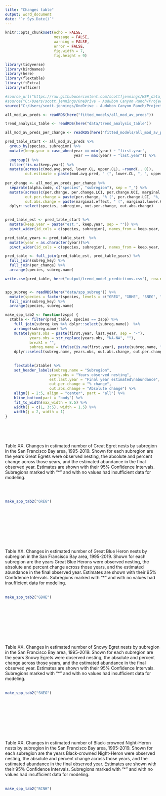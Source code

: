 ```yaml
---
title: "Changes table"
output: word_document
date: "`r Sys.Date()`"
---
```



```r
knitr::opts_chunk$set(echo = FALSE,
                      message = FALSE,
                      warning = FALSE,
                      error = FALSE,
                      fig.width = 7,
                      fig.height = 9)
```



```r
library(tidyverse)
library(birdnames)
library(here)
library(flextable)
library(ftExtra)
library(officer)

#source_url("https://raw.githubusercontent.com/scottfjennings/HEP_data_work/master/HEP_code/HEP_utility_functions.R")
#source("C:/Users/scott.jennings/OneDrive - Audubon Canyon Ranch/Projects/core_monitoring_research/HEP/hep_analyses/how_are_the_egrets_doing/code/ms_analysis/hep_trend_utilities.R")
source("C:/Users/scott.jennings/OneDrive - Audubon Canyon Ranch/Projects/core_monitoring_research/HEP/HEP_data_work/HEP_code/HEP_utility_functions.R")

```

```r

all_mod_av_preds <- readRDS(here("fitted_models/all_mod_av_preds"))

trend_analysis_table <- readRDS(here("data/trend_analysis_table"))

all_mod_av_preds_per_change <- readRDS(here("fitted_models/all_mod_av_per_change")) # from analysis3_model_ave_estimates.R

```



```r

pred_table_start <- all_mod_av_preds %>% 
  group_by(species, subregion) %>% 
  mutate(keep.year = case_when(year == min(year) ~ "first.year",
                               year == max(year) ~ "last.year")) %>% 
  ungroup() %>% 
  filter(!is.na(keep.year)) %>% 
  mutate(across(c(mod.avg.pred, lower.CL, upper.CL), ~round(., 0)),
         out.estimate = paste(mod.avg.pred, " (", lower.CL, ", ", upper.CL, ")", sep = "")) 
 
per_change <- all_mod_av_preds_per_change %>% 
  separate(alpha.code, c("species", "subregion"), sep = "_") %>% 
  mutate(across(c(per.change, per.change.LCI, per.change.UCI, marginal.effect, marginal.lower.CL, marginal.upper.CL), ~round(., 0)),
         out.per.change = paste(per.change, "% (", per.change.LCI, "%, ", per.change.UCI, "%)", sep = ""),
         out.abs.change = paste(marginal.effect, " (", marginal.lower.CL, ", ", marginal.upper.CL, ")", sep = "")) %>%  
  dplyr::select(species, subregion, out.per.change, out.abs.change)
  

pred_table_est <- pred_table_start %>% 
  mutate(keep.year = paste("est.", keep.year, sep = "")) %>% 
  pivot_wider(id_cols = c(species, subregion), names_from = keep.year, values_from = out.estimate)

pred_table_years <- pred_table_start  %>% 
  mutate(year = as.character(year))%>% 
  pivot_wider(id_cols = c(species, subregion), names_from = keep.year, values_from = year)

pred_table <- full_join(pred_table_est, pred_table_years) %>% 
  full_join(subreg_key) %>% 
  full_join(per_change) %>% 
  arrange(species, subreg.name)

write.csv(pred_table, here("output/trend_model_predictions.csv"), row.names = FALSE)



```




```r


spp_subreg <- readRDS(here("data/spp_subreg")) %>%
  mutate(species = factor(species, levels = c("GREG", "GBHE", "SNEG", "BCNH"))) %>% 
  full_join(subreg_key) %>% 
  arrange(species, subreg.name) 

```


```r


make_spp_tab2 <- function(zspp) {
  ztable <- filter(pred_table, species == zspp) %>% 
    full_join(subreg_key %>% dplyr::select(subreg.name))  %>% 
    arrange(subreg.name) %>% 
    mutate(years.obs = paste(first.year, last.year, sep = "-"),
           years.obs = str_replace(years.obs, "NA-NA", ""),
           break1 = "",
           subreg.name = ifelse(is.na(first.year), paste(subreg.name, "*", sep = ""), as.character(subreg.name))) %>% 
    dplyr::select(subreg.name, years.obs, out.abs.change, out.per.change, est.last.year)
  
  
    flextable(ztable) %>%
    set_header_labels(subreg.name = "Subregion",
                    years.obs = "Years observed nesting",
                    est.last.year = "Final year estimated\nabundance",
                    out.per.change = "% change",
                    out.abs.change = "Absolute change") %>%
    align(j = 2:5, align = "center", part = "all") %>%
    hline_bottom(part = "body") %>%
    fit_to_width(max_width = 8.5) %>% 
    width(j = c(1, 3:5), width = 1.5) %>% 
    width(j = 2, width = 1)
}

```





<br>  


<br>  
Table XX. Changes in estimated number of Great Egret nests by subregion in the San Francisco Bay area, 1995-2019. Shown for each subregion are the years Great Egrets were observed nesting, the absolute and percent change across those years, and the estimated abundance in the final observed year. Estimates are shown with their 95% Confidence Intervals. Subregions marked with “*” and with no values had insufficient data for modeling. 

<br>
<br>
```r
make_spp_tab2("GREG")
```

<br>  
<br>  

<br>  


<br>  
Table XX. Changes in estimated number of Great Blue Heron nests by subregion in the San Francisco Bay area, 1995-2019. Shown for each subregion are the years Great Blue Herons were observed nesting, the absolute and percent change across those years, and the estimated abundance in the final observed year. Estimates are shown with their 95% Confidence Intervals. Subregions marked with “*” and with no values had insufficient data for modeling. 
<br>
<br>
```r
make_spp_tab2("GBHE")
```

<br>  
<br>  

<br>  


<br>  
Table XX. Changes in estimated number of Snowy Egret nests by subregion in the San Francisco Bay area, 1995-2019. Shown for each subregion are the years Snowy Egrets were observed nesting, the absolute and percent change across those years, and the estimated abundance in the final observed year. Estimates are shown with their 95% Confidence Intervals. Subregions marked with “*” and with no values had insufficient data for modeling. 
<br>
<br>
```r
make_spp_tab2("SNEG")
```

<br>  
<br>  

 
<br>  


<br>  
Table XX. Changes in estimated number of Black-crowned Night-Heron nests by subregion in the San Francisco Bay area, 1995-2019. Shown for each subregion are the years Black-crowned Night-Heron were observed nesting, the absolute and percent change across those years, and the estimated abundance in the final observed year. Estimates are shown with their 95% Confidence Intervals. Subregions marked with “*” and with no values had insufficient data for modeling. 
<br>
<br>
```r
make_spp_tab2("BCNH")
```
